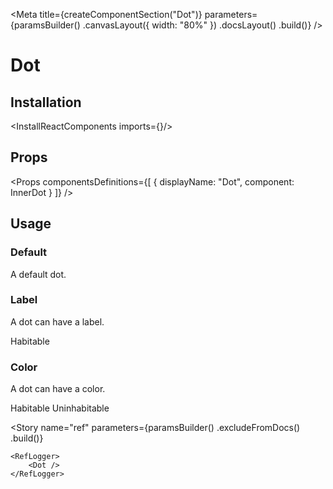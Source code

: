
<Meta
    title={createComponentSection("Dot")}
    parameters={paramsBuilder()
        .canvasLayout({ width: "80%" })
        .docsLayout(<ReactComponentsLayout sourcePath="/packages/react-components/src/dot" />)
        .build()}
/>

# Dot

## Installation

<InstallReactComponents imports={<Imports />}/>

## Props

<Props
    componentsDefinitions={[
        { displayName: "Dot", component: InnerDot }
    ]}
/>

## Usage

### Default

A default dot.

<Preview>
    <Story name="default">
        <Dot />
    </Story>
</Preview>

### Label

A dot can have a label.

<Preview>
    <Story name="label">
        <Dot>Habitable</Dot>
    </Story>
</Preview>

### Color

A dot can have a color.

<Preview>
    <Story name="color">
        <Inline>
            <Dot color="success-500">Habitable</Dot>
            <Dot color="alert-500">Uninhabitable</Dot>
        </Inline>
    </Story>
</Preview>

<Story
    name="ref"
    parameters={paramsBuilder()
        .excludeFromDocs()
        .build()}
>
    <RefLogger>
        <Dot />
    </RefLogger>
</Story>
